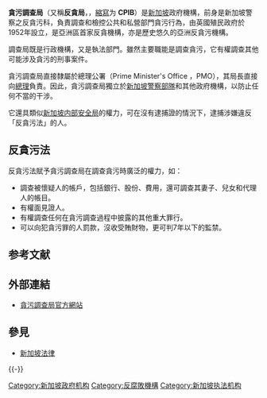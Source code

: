 
{{Infobox government agency
|agency_name     = 貪污調查局<br />Corrupt Practices Investigation Bureau
|logo            =
|seal            =
|seal_width      =
|seal_caption    =
|formed          = 1952年
|preceding1      = [[新加坡警察部隊|新加坡警察部隊]]反貪污科
|dissolved       =
|superseding     =
|jurisdiction    = {{新加坡}}
|employees       = 
|budget          =
|headquarters    = {{SGP}}[[紅山_(新加坡)|红山]]麟谷峇鲁2号，邮区 159047
|minister1_name  = [[李显龙|李显龙]]
|minister1_pfo   = [[新加坡总理|总理]]
|chief1 = 鄧兆庭<ref>{{cite news |language = zh-sg |url = https://www.zaobao.com/news/singapore/story20180822-884944 |title = 贪污调查局 与环境局 10月换局长 |work = [[联合早报|联合早报]] |publisher = [[新加坡报业控股|新加坡报业控股]] |date = 2017-08-22 |accessdate = 2019-01-13}}</ref> <!-- Wong Hong Kuan<ref>{{cite web |title = CORRUPT PRACTICES INVESTIGATION BUREAU |url = http://app.sgdi.gov.sg/mobile/agency.asp?agency_id=0000003620 |publisher=Singapore Government Directory Interactive |accessdate = 29 July 2012 }}</ref> -->
|chief1_title = 局长
|chief2_name     =
|chief2_position =
|parent_agency   = [[新加坡總理公署|新加坡總理公署]]
|child1_agency   =
|child2_agency   =
|child3_agency   =
|website         = {{URL|www.cpib.gov.sg}}
|footnotes       =
}}

'''貪污調查局'''（又稱'''反貪局'''，{{lang-en|'''Corrupt Practices Investigation Bureau'''}}，[[縮寫|縮寫]]为 '''CPIB'''）是[[新加坡|新加坡]]政府機構，前身是新加坡警察之反貪污科，負責調查和檢控公共和私營部門貪污行為，由英國殖民政府於1952年設立，是亞洲區首家反貪機構，亦是歷史悠久的亞洲反貪污機構。

調查局既是行政機構，又是執法部門。雖然主要職能是調查貪污，它有權調查其他可能涉及貪污的刑事案件。

貪污調查局直接隸屬於總理公署（Prime Minister's Office ，PMO），其局長直接向[[新加坡總理|總理]]負責。因此，貪污調查局獨立於[[新加坡警察部隊|新加坡警察部隊]]和其他政府機構，以防止任何不當的干涉。

它還具類似[[新加坡内部安全局|新加坡内部安全局]]的權力，可在沒有逮捕證的情況下，逮捕涉嫌違反「反貪污法」的人。

== 反貪污法 ==
反貪污法賦予貪污調查局在調查貪污時廣泛的權力，如：
* 調查被懷疑人的帳戶，包括銀行、股份、費用，還可調查其妻子、兒女和代理人的帳目。
* 有權面見證人。
* 有權調查任何在貪污調查過程中披露的其他重大罪行。
* 可以向犯貪污罪的人罰款，沒收受賄財物，更可判7年以下的監禁。

== 参考文献 ==
{{Reflist}}

== 外部連結 ==
* [https://www.cpib.gov.sg/ 貪污調查局官方網站] {{Wayback|url=https://www.cpib.gov.sg/ |date=20210414221456 }}

== 參見 ==
{{Portal|新加坡}}
* [[新加坡法律|新加坡法律]]

{{-}}
{{新加坡话题}}

[[Category:新加坡政府机构|Category:新加坡政府机构]]
[[Category:反腐敗機構|Category:反腐敗機構]]
[[Category:新加坡执法机构|Category:新加坡执法机构]]